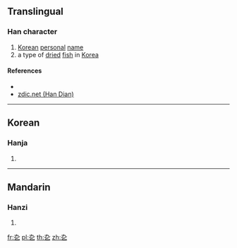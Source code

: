 ==Translingual==

===Han character===
{{Han char|rn=5|rad=乙|as=02|sn=3|canj=KNN|ids=⿱九乙}}

# [[Korean]] [[personal]] [[name]]
# a type of [[dried]] [[fish]] in [[Korea]]

====References====
* {{Han ref|kx=0084.051|uh=3407|ud=13319}}
* [http://www.zdic.net/zd/zi2/ZdicE3Zdic90Zdic87.htm zdic.net (Han Dian)]

----

==Korean==

===Hanja===
{{ko-hanja|hangeul=굴|rv=gul|mr=kul|y=kwul}}

# {{defn|lang=ko|sort=乙02}}

----

==Mandarin==

===Hanzi===
{{cmn-hanzi|pin=[[jiǔ]] ([[jiu3]])|wg=chiu<sup>3</sup>}}

# {{defn|lang=cmn|sort=乙02}}

[[fr:㐇]]
[[pl:㐇]]
[[th:㐇]]
[[zh:㐇]]